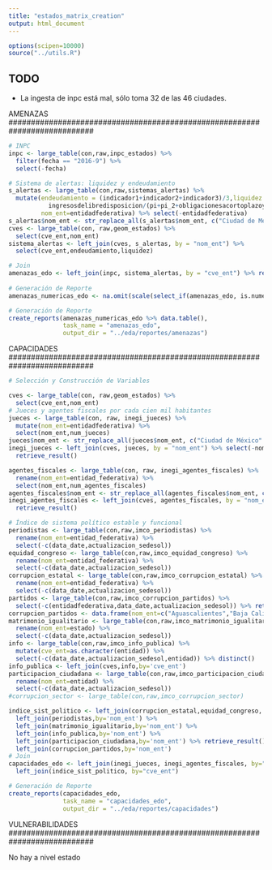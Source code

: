 ```yaml
---
title: "estados_matrix_creation"
output: html_document
---
```


```r
options(scipen=10000)
source("../utils.R")
```
## TODO 
* La ingesta de inpc está mal, sólo toma 32 de las 46 ciudades. 

###########################################################################
AMENAZAS
###########################################################################

```r
# INPC
inpc <- large_table(con,raw,inpc_estados) %>% 
  filter(fecha == "2016-9") %>% 
  select(-fecha)

# Sistema de alertas: liquidez y endeudamiento
s_alertas <- large_table(con,raw,sistemas_alertas) %>% 
  mutate(endeudamiento = (indicador1+indicador2+indicador3)/3,liquidez = 
           ingresosdelibredisposicion/(pi+pi_2+obligacionesacortoplazoyproveedoresycontratistas),
         nom_ent=entidadfederativa) %>% select(-entidadfederativa)
s_alertas$nom_ent <- str_replace_all(s_alertas$nom_ent, c("Ciudad de México" = "Distrito Federal","Coahuila" = "Coahuila de Zaragoza","Veracruz" = "Veracruz de Ignacio de la Llave","Michoacán" = "Michoacán de Ocampo"))
cves <- large_table(con, raw,geom_estados) %>% 
  select(cve_ent,nom_ent)
sistema_alertas <- left_join(cves, s_alertas, by = "nom_ent") %>% 
  select(cve_ent,endeudamiento,liquidez)

# Join
amenazas_edo <- left_join(inpc, sistema_alertas, by = "cve_ent") %>% retrieve_result()
  
# Generación de Reporte
amenazas_numericas_edo <- na.omit(scale(select_if(amenazas_edo, is.numeric)))

# Generación de Reporte
create_reports(amenazas_numericas_edo %>% data.table(), 
               task_name = "amenazas_edo", 
               output_dir = "../eda/reportes/amenazas") 
```

###########################################################################
CAPACIDADES
###########################################################################

```r
# Selección y Construcción de Variables

cves <- large_table(con, raw,geom_estados) %>% 
  select(cve_ent,nom_ent)
# Jueces y agentes fiscales por cada cien mil habitantes
jueces <- large_table(con, raw, inegi_jueces) %>%
  mutate(nom_ent=entidadfederativa) %>%
  select(nom_ent,num_jueces) 
jueces$nom_ent <- str_replace_all(jueces$nom_ent, c("Ciudad de México" = "Distrito Federal","Ciudad de México" = "Distrito Federal"))
inegi_jueces <- left_join(cves, jueces, by = "nom_ent") %>% select(-nom_ent) %>%
  retrieve_result()

agentes_fiscales <- large_table(con, raw, inegi_agentes_fiscales) %>%
  rename(nom_ent=entidad_federativa) %>%
  select(nom_ent,num_agentes_fiscales) 
agentes_fiscales$nom_ent <- str_replace_all(agentes_fiscales$nom_ent, c("Ciudad de México" = "Distrito Federal","Ciudad de México" = "Distrito Federal"))
inegi_agentes_fiscales <- left_join(cves, agentes_fiscales, by = "nom_ent") %>% select(-nom_ent) %>%
  retrieve_result()

# Índice de sistema político estable y funcional
periodistas <- large_table(con,raw,imco_periodistas) %>% 
  rename(nom_ent=entidad_federativa) %>%
  select(-c(data_date,actualizacion_sedesol)) 
equidad_congreso <- large_table(con,raw,imco_equidad_congreso) %>% 
  rename(nom_ent=entidad_federativa) %>%
  select(-c(data_date,actualizacion_sedesol)) 
corrupcion_estatal <- large_table(con,raw,imco_corrupcion_estatal) %>% 
  rename(nom_ent=entidad_federativa) %>%
  select(-c(data_date,actualizacion_sedesol))
partidos <- large_table(con,raw,imco_corrupcion_partidos) %>% 
  select(-c(entidadfederativa,data_date,actualizacion_sedesol)) %>% retrieve_result()
corrupcion_partidos <- data.frame(nom_ent=c("Aguascalientes","Baja California","Baja California Sur","Campeche","Coahuila de Zaragoza","Colima","Chiapas","Chihuahua","Distrito Federal","Durango","Guanajuato","Guerrero","Hidalgo","Jalisco","México","Michoacán de Ocampo","Morelos","Nayarit","Nuevo León","Oaxaca","Puebla","Querétaro de Arteaga","Quintana Roo","San Luis Potosí","Sinaloa","Sonora","Tabasco","Tamaulipas","Tlaxcala","Veracruz de Ignacio de la Llave","Yucatán","Zacatecas"),partidos)
matrimonio_igualitario <- large_table(con,raw,imco_matrimonio_igualitario) %>% 
  rename(nom_ent=estado) %>% 
  select(-c(data_date,actualizacion_sedesol))
info <- large_table(con,raw,imco_info_publica) %>%
  mutate(cve_ent=as.character(entidad)) %>%
  select(-c(data_date,actualizacion_sedesol,entidad)) %>% distinct()
info_publica <- left_join(cves,info,by='cve_ent')
participacion_ciudadana <- large_table(con,raw,imco_participacion_ciudadana) %>%
  rename(nom_ent=entidad) %>% 
  select(-c(data_date,actualizacion_sedesol)) 
#corrupcion_sector <- large_table(con,raw,imco_corrupcion_sector)

indice_sist_politico <- left_join(corrupcion_estatal,equidad_congreso, by='nom_ent') %>% 
  left_join(periodistas,by='nom_ent') %>%
  left_join(matrimonio_igualitario,by='nom_ent') %>%
  left_join(info_publica,by='nom_ent') %>%
  left_join(participacion_ciudadana,by='nom_ent') %>% retrieve_result() %>%
  left_join(corrupcion_partidos,by='nom_ent')
# Join
capacidades_edo <- left_join(inegi_jueces, inegi_agentes_fiscales, by="cve_ent") %>% 
  left_join(indice_sist_politico, by="cve_ent")

# Generación de Reporte
create_reports(capacidades_edo, 
               task_name = "capacidades_edo", 
               output_dir = "../eda/reportes/capacidades")
```

###########################################################################
VULNERABILIDADES
###########################################################################

No hay a nivel estado